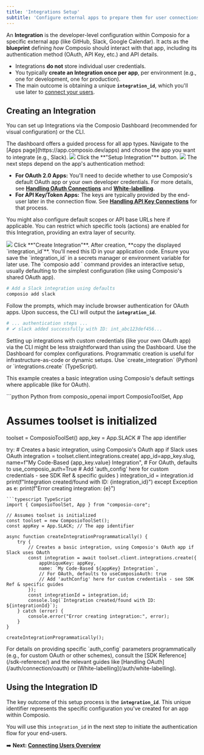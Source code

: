 ```yaml
---
title: 'Integrations Setup'
subtitle: 'Configure external apps to prepare them for user connections'
---
```


An **Integration** is the developer-level configuration within Composio for a specific external app (like GitHub, Slack, Google Calendar). It acts as the **blueprint** defining *how* Composio should interact with that app, including its authentication method (OAuth, API Key, etc.) and API details.

*   Integrations **do not** store individual user credentials.
*   You typically **create an Integration once per app**, per environment (e.g., one for development, one for production).
*   The main outcome is obtaining a unique **`integration_id`**, which you'll use later to [connect your users](/auth/connection).

## Creating an Integration

You can set up Integrations via the Composio Dashboard (recommended for visual configuration) or the CLI.

<Tabs>
<Tab title="Dashboard (Recommended)">
The dashboard offers a guided process for all app types.

<Steps>
<Step title="Select App">
Navigate to the [Apps page](https://app.composio.dev/apps) and choose the app you want to integrate (e.g., Slack).
<Frame background="subtle" title="Application Selection Screen">
  <img src="../assets/images/integration-step-1-0.png" />
</Frame>
</Step>
<Step title="Initiate Setup">
Click the **"Setup Integration"** button.
<Frame background="subtle" title="Integration Setup Interface">
  <img src="../assets/images/integration-step-2-0.png" />
</Frame>
</Step>
<Step title="Configure Integration Settings (If Required)">
The next steps depend on the app's authentication method:

- **For OAuth 2.0 Apps:** You'll need to decide whether to use Composio's default OAuth app or your own developer credentials. For more details, see **[Handling OAuth Connections](/auth/connection/oauth)** and **[White-labelling](/auth/white-labelling)**.
- **For API Key/Token Apps:** The keys are typically provided by the end-user later in the connection flow. See **[Handling API Key Connections](/auth/connection/non-oauth)** for that process.

You might also configure default scopes or API base URLs here if applicable.
</Step>
<Step title="(Optional) Limit Actions">
You can restrict which specific tools (actions) are enabled for this Integration, providing an extra layer of security.
<Frame background="subtle" title="Action Limitation Configuration">
  <img src="../assets/images/integration-step-3-0.png" />
</Frame>
</Step>
<Step title="Create and Get ID">
Click **"Create Integration"**. After creation, **copy the displayed `integration_id`**. You'll need this ID in your application code.

<Info>
Ensure you save the `integration_id` in a secrets manager or environment variable for later use.
</Info>
</Step>
</Steps>
</Tab>

<Tab title="CLI">
The `composio add <app>` command provides an interactive setup, usually defaulting to the simplest configuration (like using Composio's shared OAuth app).

```bash CLI Example
# Add a Slack integration using defaults
composio add slack
```
Follow the prompts, which may include browser authentication for OAuth apps. Upon success, the CLI will output the **`integration_id`**.

```bash Output Example
# ... authentication steps ...
# ✔ slack added successfully with ID: int_abc123def456...
```
<Note>
Setting up integrations with custom credentials (like your own OAuth app) via the CLI might be less straightforward than using the Dashboard. Use the Dashboard for complex configurations.
</Note>
</Tab>

<Tab title="Code (Advanced)">
Programmatic creation is useful for infrastructure-as-code or dynamic setups. Use `create_integration` (Python) or `integrations.create` (TypeScript).

This example creates a basic integration using Composio's default settings where applicable (like for OAuth).

<CodeGroup>
```python Python
from composio_openai import ComposioToolSet, App

# Assumes toolset is initialized
toolset = ComposioToolSet()
app_key = App.SLACK # The app identifier

try:
    # Creates a basic integration, using Composio's OAuth app if Slack uses OAuth
    integration = toolset.client.integrations.create(
        app_id=app_key.slug,
        name=f"My Code-Based {app_key.value} Integration",
        # For OAuth, defaults to use_composio_auth=True
        # Add 'auth_config' here for custom credentials - see SDK Ref & specific guides
    )
    integration_id = integration.id
    print(f"Integration created/found with ID: {integration_id}")
except Exception as e:
    print(f"Error creating integration: {e}")

```
```typescript TypeScript
import { ComposioToolSet, App } from "composio-core";

// Assumes toolset is initialized
const toolset = new ComposioToolSet();
const appKey = App.SLACK; // The app identifier

async function createIntegrationProgrammatically() {
    try {
        // Creates a basic integration, using Composio's OAuth app if Slack uses OAuth
        const integration = await toolset.client.integrations.create({
            appUniqueKey: appKey,
            name: `My Code-Based ${appKey} Integration`,
            // For OAuth, defaults to useComposioAuth: true
            // Add 'authConfig' here for custom credentials - see SDK Ref & specific guides
        });
        const integrationId = integration.id;
        console.log(`Integration created/found with ID: ${integrationId}`);
    } catch (error) {
        console.error("Error creating integration:", error);
    }
}

createIntegrationProgrammatically();
```
</CodeGroup>
<Info>
For details on providing specific `auth_config` parameters programmatically (e.g., for custom OAuth or other schemes), consult the [SDK Reference](/sdk-reference/) and the relevant guides like [Handling OAuth](/auth/connection/oauth) or [White-labelling](/auth/white-labelling).
</Info>
</Tab>
</Tabs>

## Using the Integration ID

The key outcome of this setup process is the **`integration_id`**. This unique identifier represents the specific configuration you've created for an app within Composio.

You will use this `integration_id` in the next step to initiate the authentication flow for your end-users.

➡️ **Next: [Connecting Users Overview](/auth/connection/)**